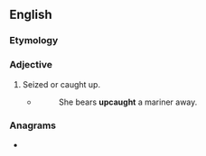 ==English==

===Etymology===
{{prefix|en|up|caught}}
{{PIE root|en|keh₂p}}

===Adjective===
{{en-adj|-}}

# {{lb|en|archaic}} Seized or caught up.
#* {{w|William Cowper}}
#*: She bears '''upcaught''' a mariner away.

===Anagrams===
* {{l|en|caught up}}